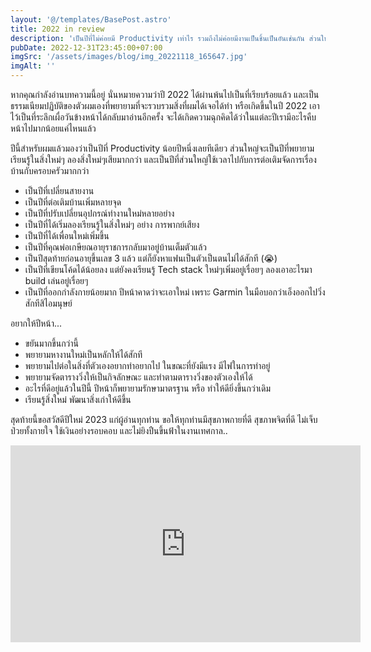 ```yaml
---
layout: '@/templates/BasePost.astro'
title: 2022 in review
description: 'เป็นปีที่ไม่ค่อยมี Productivity เท่าไร รวมถึงไม่ค่อยมีงานเป็นชิ้นเป็นอันเช่นกัน ส่วนใหญ่จะใช้เวลาไปกับการเรียนรู้สิ่งแปลกใหม่ พัฒนาสิ่งเก่าที่มีอยู่ในตัวเองเพิ่มขึ้นเสียมากกว่า'
pubDate: 2022-12-31T23:45:00+07:00
imgSrc: '/assets/images/blog/img_20221118_165647.jpg'
imgAlt: ''
---
```


หากคุณกำลังอ่านบทความนี้อยู่ นั่นหมายความว่าปี 2022 ได้ผ่านพ้นไปเป็นที่เรียบร้อยแล้ว
และเป็นธรรมเนียมปฏิบัติของตัวผมเองที่พยายามที่จะรวบรวมสิ่งที่ผมได้เจอได้ทำ หรือเกิดขึ้นในปี 2022 เอาไว้เป็นที่ระลึกเผื่อวันข้างหน้าได้กลับมาอ่านอีกครั้ง
จะได้เกิดความฉุกคิดได้ว่าในแต่ละปีเรามีอะไรคืบหน้าไปมากน้อยแค่ไหนแล้ว

ปีนี้สำหรับผมแล้วมองว่าเป็นปีที่ Productivity น้อยปีหนึ่งเลยทีเดียว ส่วนใหญ่จะเป็นปีที่พยายามเรียนรู้ในสิ่งใหม่ๆ ลองสิ่งใหม่ๆเสียมากกว่า
และเป็นปีที่ส่วนใหญ่ใช้เวลาไปกับการต่อเติมจัดการเรื่องบ้านกับครอบครัวมากกว่า

- เป็นปีที่เปลี่ยนสายงาน
- เป็นปีที่ต่อเติมบ้านเพิ่มหลายจุด
- เป็นปีที่ปรับเปลี่ยนอุปกรณ์ทำงานใหม่หลายอย่าง
- เป็นปีที่ได้เริ่มลองเรียนรู้ในสิ่งใหม่ๆ อย่าง การพากย์เสียง
- เป็นปีที่ได้เพื่อนใหม่เพิ่มขึ้น
- เป็นปีที่คุณพ่อเกษียณอายุราชการกลับมาอยู่บ้านเต็มตัวแล้ว
- เป็นปีสุดท้ายก่อนอายุขึ้นเลข 3 แล้ว แต่ก็ยังหาแฟนเป็นตัวเป็นตนไม่ได้สักที (😭)
- เป็นปีที่เขียนโค้ดได้น้อยลง แต่ยังคงเรียนรู้ Tech stack ใหม่ๆเพิ่มอยู่เรื่อยๆ ลองเอาอะไรมา build เล่นอยู่เรื่อยๆ
- เป็นปีที่ออกกำลังกายน้อยมาก ปีหน้าคาดว่าจะเอาใหม่ เพราะ Garmin ในมือบอกว่าเอ็งออกไปวิ่งสักทีสิไอมนุษย์

อยากให้ปีหน้า...

- ขยันมากขึ้นกว่านี้
- พยายามหางานใหม่เป็นหลักให้ได้สักที
- พยายามไปต่อในสิ่งที่ตัวเองอยากทำอยากไป ในขณะที่ยังมีแรง มีไฟในการทำอยู่
- พยายามจัดตารางวิ่งให้เป็นกิจลักษณะ และทำตามตารางวิ่งของตัวเองให้ได้
- อะไรที่ดีอยู่แล้วในปีนี้ ปีหน้าก็พยายามรักษามาตรฐาน หรือ ทำให้ดียิ่งขึ้นกว่าเดิม
- เรียนรู้สิ่งใหม่ พัฒนาสิ่งเก่าให้ดีขึ้น

สุดท้ายนี้ขอสวัสดีปีใหม่ 2023 แก่ผู้อ่านทุกท่าน ขอให้ทุกท่านมีสุขภาพกายที่ดี สุขภาพจิตที่ดี ไม่เจ็บป่วยทั้งกายใจ ใช้เงินอย่างรอบคอบ และไม่ยิงปืนขึ้นฟ้าในงานเทศกาล..

<div class='flex justify-center'>
  <iframe width="560" height="315" src="https://www.youtube.com/embed/QVKi3PqrZm0" title="YouTube video player" frameborder="0" allow="accelerometer; autoplay; clipboard-write; encrypted-media; gyroscope; picture-in-picture" allowfullscreen></iframe>
</div>
